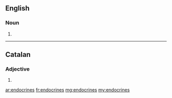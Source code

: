 ==English==

===Noun===
{{head|en|noun plural form}}

# {{plural of|endocrine|lang=en}}

----

==Catalan==

===Adjective===
{{ca-adj-form}}

# {{feminine plural of|endocrí|lang=ca}}

[[ar:endocrines]]
[[fr:endocrines]]
[[mg:endocrines]]
[[my:endocrines]]